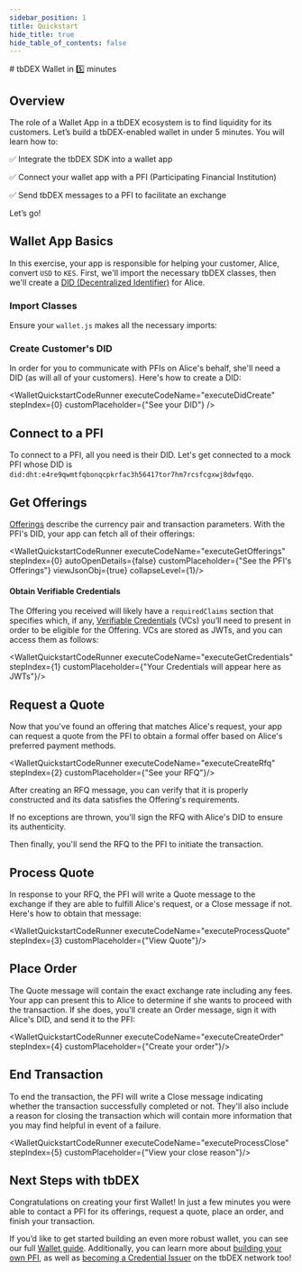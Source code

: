 ```yaml
---
sidebar_position: 1
title: Quickstart
hide_title: true
hide_table_of_contents: false
---
```



<QuickstartExecutionProvider>
# tbDEX Wallet in 5️⃣ minutes

## Overview

The role of a Wallet App in a tbDEX ecosystem is to find liquidity for its customers. Let’s build a tbDEX-enabled wallet in under 5 minutes. You will learn how to:

✅  Integrate the tbDEX SDK into a wallet app

✅  Connect your wallet app with a PFI (Participating Financial Institution)

✅  Send tbDEX messages to a PFI to facilitate an exchange



Let’s go!


## Wallet App Basics

In this exercise, your app is responsible for helping your customer, Alice, convert `USD` to `KES`. First, we'll import the necessary tbDEX classes, then we'll create a [DID (Decentralized Identifier)](/docs/web5/learn/decentralized-identifiers) for Alice.


### Import Classes

Ensure your `wallet.js` makes all the necessary imports:

<CodeSnippet snippetName="walletQuickstartImports" />

### Create Customer's DID

In order for you to communicate with PFIs on Alice's behalf, she'll need a DID (as will all of your customers). Here's how to create a DID:

<CodeSnippet snippetName="walletQuickstartDidCreate" />

<WalletQuickstartCodeRunner executeCodeName="executeDidCreate" stepIndex={0} customPlaceholder={"See your DID"} />


## Connect to a PFI

To connect to a PFI, all you need is their DID. Let's get connected to a mock PFI whose DID is `did:dht:e4re9qwmtfqbonqcpkrfac3h56417tor7hm7rcsfcgxwj8dwfqqo`.



## Get Offerings

[Offerings](https://developer.tbd.website/docs/tbdex/message-types#offerings) describe the currency pair and transaction parameters. With the PFI's DID, your app can fetch all of their offerings:

<CodeSnippet snippetName="walletQuickstartGetOfferings" />

<WalletQuickstartCodeRunner executeCodeName="executeGetOfferings" stepIndex={0} autoOpenDetails={false} customPlaceholder={"See the PFI's Offerings"} viewJsonObj={true} collapseLevel={1}/>


#### Obtain Verifiable Credentials

The Offering you received will likely have a `requiredClaims` section that specifies which, if any, [Verifiable Credentials](https://developer.tbd.website/docs/web5/learn/verifiable-credentials) (VCs) you’ll need to present in order to be eligible for the Offering. VCs are stored as JWTs, and you can access them as follows:


<CodeSnippet snippetName="walletQuickstartSelectCredentials" />

<WalletQuickstartCodeRunner executeCodeName="executeGetCredentials" stepIndex={1} customPlaceholder={"Your Credentials will appear here as JWTs"}/>


## Request a Quote

Now that you've found an offering that matches Alice's request, your app can request a quote from the PFI to obtain a formal offer based on Alice's preferred payment methods.

<CodeSnippet snippetName="walletQuickstartCreateRfq" />

<WalletQuickstartCodeRunner executeCodeName="executeCreateRfq" stepIndex={2} customPlaceholder={"See your RFQ"}/>

After creating an RFQ message, you can verify that it is properly constructed and its data satisfies the Offering's requirements.

If no exceptions are thrown, you'll sign the RFQ with Alice's DID to ensure its authenticity.

Then finally, you'll send the RFQ to the PFI to initiate the transaction.

<CodeSnippet snippetName="walletQuickstartSendRfq" />

## Process Quote

In response to your RFQ, the PFI will write a Quote message to the exchange if they are able to fulfill Alice's request, or a Close message if not. Here's how to obtain that message:

<CodeSnippet snippetName="walletQuickstartProcessQuote" />

<WalletQuickstartCodeRunner executeCodeName="executeProcessQuote" stepIndex={3} customPlaceholder={"View Quote"}/> 

## Place Order

The Quote message will contain the exact exchange rate including any fees. Your app can present this to Alice to determine if she wants to proceed with the transaction. If she does, you'll create an Order message, sign it with Alice's DID, and send it to the PFI:

<CodeSnippet snippetName="walletQuickstartCreateOrder" />

<WalletQuickstartCodeRunner executeCodeName="executeCreateOrder" stepIndex={4} customPlaceholder={"Create your order"}/> 

## End Transaction

To end the transaction, the PFI will write a Close message indicating whether the transaction successfully completed or not. They'll also include a reason for closing the transaction which will contain more information that you may find helpful in event of a failure.

<CodeSnippet snippetName="walletQuickstartProcessClose" />

<WalletQuickstartCodeRunner executeCodeName="executeProcessClose" stepIndex={5} customPlaceholder={"View your close reason"}/> 

## Next Steps with tbDEX

Congratulations on creating your first Wallet! In just a few minutes you were able to contact a PFI for its offerings, request a quote, place an order, and finish your transaction.

If you’d like to get started building an even more robust wallet, you can see our full [Wallet guide](https://developer.tbd.website/docs/tbdex/wallet/overview). Additionally, you can learn more about [building your own PFI](https://developer.tbd.website/docs/tbdex/pfi/overview), as well as [becoming a Credential Issuer](https://developer.tbd.website/docs/tbdex/issuer/overview) on the tbDEX network too!

</QuickstartExecutionProvider>
